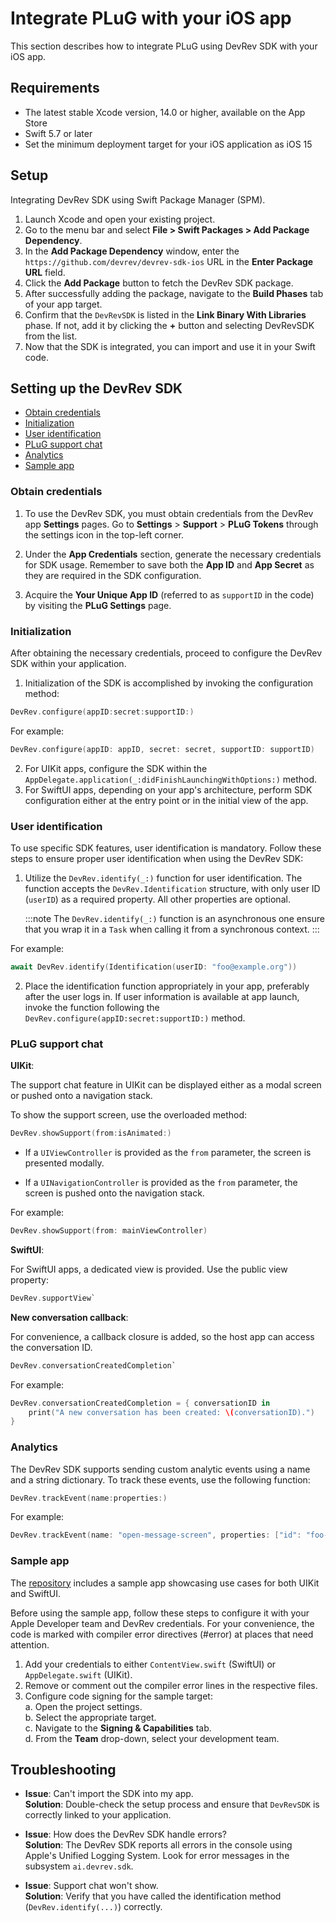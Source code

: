 # Integrate PLuG with your iOS app

This section describes how to integrate PLuG using DevRev SDK with your iOS app.

## Requirements

- The latest stable Xcode version, 14.0 or higher, available on the App Store
- Swift 5.7 or later
- Set the minimum deployment target for your iOS application as iOS 15

## Setup

Integrating DevRev SDK using Swift Package Manager (SPM).

1. Launch Xcode and open your existing project.
2. Go to the menu bar and select **File > Swift Packages > Add Package Dependency**.
3. In the **Add Package Dependency** window, enter the `https://github.com/devrev/devrev-sdk-ios` URL in the **Enter Package URL** field.
4. Click the **Add Package** button to fetch the DevRev SDK package.
5. After successfully adding the package, navigate to the **Build Phases** tab of your app target.
6. Confirm that the `DevRevSDK` is listed in the **Link Binary With Libraries** phase. If not, add it by clicking the **+** button and selecting DevRevSDK from the list.
7. Now that the SDK is integrated, you can import and use it in your Swift code.

## Setting up the DevRev SDK

- [Obtain credentials](#obtain-credentials)
- [Initialization](#initialization)
- [User identification](#user-identification)
- [PLuG support chat](#PLuG-support-chat)
- [Analytics](#analytics)
- [Sample app](#sample-app)

### Obtain credentials

1. To use the DevRev SDK, you must obtain credentials from the DevRev app **Settings** pages. Go to **Settings** > **Support** > **PLuG Tokens** through the settings icon in the top-left corner.

2. Under the **App Credentials** section, generate the necessary credentials for SDK usage. Remember to save both the **App ID** and **App Secret** as they are required in the SDK configuration.

3. Acquire the **Your Unique App ID** (referred to as `supportID` in the code) by visiting the **PLuG Settings** page.

### Initialization

After obtaining the necessary credentials, proceed to configure the DevRev SDK within your application.

1. Initialization of the SDK is accomplished by invoking the configuration method:

```swift
DevRev.configure(appID:secret:supportID:)
```

For example:

```swift
DevRev.configure(appID: appID, secret: secret, supportID: supportID)
```

2. For UIKit apps, configure the SDK within the `AppDelegate.application(_:didFinishLaunchingWithOptions:)` method.
3. For SwiftUI apps, depending on your app's architecture, perform SDK configuration either at the entry point or in the initial view of the app.

### User identification

To use specific SDK features, user identification is mandatory. Follow these steps to ensure proper user identification when using the DevRev SDK:

1. Utilize the `DevRev.identify(_:)` function for user identification.
The function accepts the `DevRev.Identification` structure, with only user ID (`userID`) as a required property. All other properties are optional.

	:::note
	The `DevRev.identify(_:)` function is an asynchronous one ensure that you wrap it in a `Task` when calling it from a synchronous context.
	:::

For example:
```swift
await DevRev.identify(Identification(userID: "foo@example.org"))
```

2. Place the identification function appropriately in your app, preferably after the user logs in. If user information is available at app launch, invoke the function following the `DevRev.configure(appID:secret:supportID:)` method.

### PLuG support chat

**UIKit**:

The support chat feature in UIKit can be displayed either as a modal screen or pushed onto a navigation stack.

To show the support screen, use the overloaded method:

```swift
DevRev.showSupport(from:isAnimated:)
```

- If a `UIViewController` is provided as the `from` parameter, the screen is presented modally.

- If a `UINavigationController` is provided as the `from` parameter, the screen is pushed onto the navigation stack.

For example:

```swift
DevRev.showSupport(from: mainViewController)
```

**SwiftUI**:

For SwiftUI apps, a dedicated view is provided. Use the public view property:   
```swift
DevRev.supportView`
```
**New conversation callback**:

For convenience, a callback closure is added, so the host app can access the conversation ID.
```swift
DevRev.conversationCreatedCompletion`
```
For example:

```swift
DevRev.conversationCreatedCompletion = { conversationID in
	print("A new conversation has been created: \(conversationID).")
}
```

### Analytics

The DevRev SDK supports sending custom analytic events using a name and a string dictionary.
To track these events, use the following function:
```swift
DevRev.trackEvent(name:properties:)
```

For example:

```swift
DevRev.trackEvent(name: "open-message-screen", properties: ["id": "foo-bar-1337"])
```

### Sample app

The [repository](https://github.com/devrev/devrev-sdk-ios) includes a sample app showcasing use cases for both UIKit and SwiftUI.

Before using the sample app, follow these steps to configure it with your Apple Developer team and DevRev credentials. For your convenience, the code is marked with compiler error directives (#error) at places that need attention.

1. Add your credentials to either `ContentView.swift` (SwiftUI) or `AppDelegate.swift` (UIKit).
2. Remove or comment out the compiler error lines in the respective files.
3. Configure code signing for the sample target:   
	a. Open the project settings.   
	b. Select the appropriate target.   
	c. Navigate to the **Signing & Capabilities** tab.   
	d. From the **Team** drop-down, select your development team.

## Troubleshooting

- **Issue**: Can't import the SDK into my app.   
	**Solution**: Double-check the setup process and ensure that `DevRevSDK` is correctly linked to your application.

- **Issue**: How does the DevRev SDK handle errors?   
	**Solution**: The DevRev SDK reports all errors in the console using Apple's Unified Logging System. Look for error messages in the subsystem `ai.devrev.sdk`.

- **Issue**: Support chat won't show.   
	**Solution**: Verify that you have called the identification method (`DevRev.identify(...)`) correctly.



